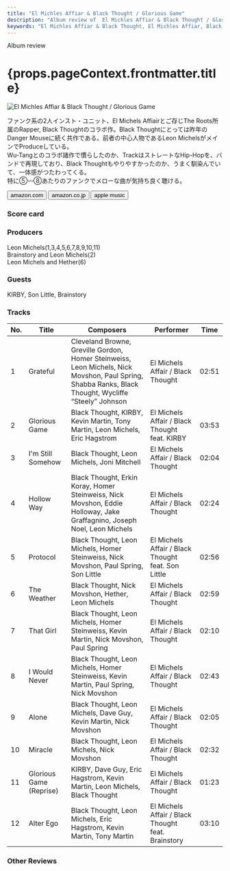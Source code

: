 ```yaml
---
title: "El Michles Affiar & Black Thought / Glorious Game"
description: "Album review of  El Michles Affiar & Black Thought / Glorious Game"
keywords: "El Michles Affiar & Black Thought, El Michles Affiar, Black Thought, Glorious Game"
---
```






<p className="largeP">Album review</p>
<h1 className="h1--no--margin">{props.pageContext.frontmatter.title}</h1>

<Row  className="image-card-group">
	<Column colMd={3} colLg={4} noGutterMdLeft="">
       <ImageCard>

![El Michles Affiar & Black Thought / Glorious Game](../../images/cd/elmichelsaffairblackthought1L.jpg)

</ImageCard>
	</Column>
	<Column colMd={4} colLg={8} noGutterMdLeft="">
		<p>
			ファンク系の2人インスト・ユニット、El Michels Affiairとご存じThe Roots所属のRapper, Black Thoughtのコラボ作。Black Thoughtにとっては昨年のDanger Mouseに続く共作である。前者の中心人物であるLeon MichelsがメインでProduceしている。
			<br/>Wu-Tangとのコラボ諸作で慣らしたのか、TrackはストレートなHip-Hopを、バンドで再現しており、Black Thoughtもやりやすかったのか、うまく馴染んでいて、一体感がつたわってくる。
			<br/>特に⑤〰⑧あたりのファンクでメローな曲が気持ち良く聴ける。
		</p>
				<div>
		  		<Button className="button-right-mergin"  href="https://amzn.to/41hZvEH" renderIcon={ArrowUpRight} size='sm' kind='primary'>
  	  		  amazon.com
  	  		</Button>
  	  		<Button className="button-right-mergin"  href="https://amzn.to/3Mwgf70" renderIcon={ArrowUpRight} size='sm' kind='secondary'>
  	  		  amazon.co.jp
  	  		</Button>
					<Button className="button-right-mergin"  href="https://apple.co/3Uvj9uz" renderIcon={ArrowUpRight} size='sm' kind='tertiary'>
  	  		 	apple music
  	  		</Button>
					<AdvJS2/>
				</div>
		</Column>
</Row>
<Row >
	<Column colMd={4} colLg={4} noGutterMdLeft="">
		<div>
		  <h3>Score card</h3>
			<SliderJS1 value="1" />
		  <SliderJS2 value="2" />
			<SliderJS3 value="2" />
		  <SliderJS4 value="9" />
		</div>
	</Column>
	<Column colMd={8} colLg={8} noGutterMdLeft="">
		<div>
			<h3>Producers</h3>
			<p>
				Leon Michels(1,3,4,5,6,7,8,9,10,11)
				<br/>Brainstory and Leon Michels(2)
				<br/>Leon Michels and Hether(6)
			</p>
			<h3>Guests</h3>
			<p>
				KIRBY, Son Little, Brainstory
			</p>
		</div>
	</Column>
</Row>

<h3>Tracks</h3>

| No. | Title                   | Composers                                                                                                                                            | Performer                                          | Time  |
| --- | ----------------------- | ---------------------------------------------------------------------------------------------------------------------------------------------------- | -------------------------------------------------- | ----- |
| 1   | Grateful                | Cleveland Browne, Greville Gordon, Homer Steinweiss, Leon Michels, Nick Movshon, Paul Spring, Shabba Ranks, Black Thought, Wycliffe “Steely” Johnson | El Michels Affair / Black Thought                  | 02:51 |
| 2   | Glorious Game           | Black Thought, KIRBY, Kevin Martin, Tony Martin, Leon Michels, Eric Hagstrom                                                                         | El Michels Affair / Black Thought feat. KIRBY      | 03:53 |
| 3   | I'm Still Somehow       | Black Thought, Leon Michels, Joni Mitchell                                                                                                           | El Michels Affair / Black Thought                  | 02:04 |
| 4   | Hollow Way              | Black Thought, Erkin Koray, Homer Steinweiss, Nick Movshon, Eddie Holloway, Jake Graffagnino, Joseph Noel, Leon Michels                              | El Michels Affair / Black Thought                  | 02:24 |
| 5   | Protocol                | Black Thought, Leon Michels, Homer Steinweiss, Nick Movshon, Paul Spring, Son Little                                                                 | El Michels Affair / Black Thought feat. Son Little | 02:56 |
| 6   | The Weather             | Black Thought, Nick Movshon, Hether, Leon Michels                                                                                                    | El Michels Affair / Black Thought                  | 02:59 |
| 7   | That Girl               | Black Thought, Leon Michels, Homer Steinweiss, Kevin Martin, Nick Movshon, Paul Spring                                                               | El Michels Affair / Black Thought                  | 02:10 |
| 8   | I Would Never           | Black Thought, Leon Michels, Homer Steinweiss, Kevin Martin, Paul Spring, Nick Movshon                                                               | El Michels Affair / Black Thought                  | 02:43 |
| 9   | Alone                   | Black Thought, Leon Michels, Dave Guy, Kevin Martin, Nick Movshon                                                                                    | El Michels Affair / Black Thought                  | 02:05 |
| 10  | Miracle                 | Black Thought, Leon Michels, Nick Movshon                                                                                                            | El Michels Affair / Black Thought                  | 02:32 |
| 11  | Glorious Game (Reprise) | KIRBY, Dave Guy, Eric Hagstrom, Kevin Martin, Leon Michels, Black Thought                                                                            | El Michels Affair / Black Thought                  | 01:23 |
| 12  | Alter Ego               | Black Thought, Leon Michels, Eric Hagstrom, Kevin Martin, Tony Martin                                                                                | El Michels Affair / Black Thought feat. Brainstory | 03:10 |

<h3>Other Reviews</h3>

<Row>
  <Column colMd={3} colLg={3} noGutterMdLeft>
    <Review1 />
  </Column>
</Row>

<AdvJS3 />
